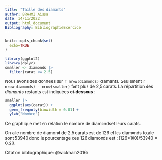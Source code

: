 ---
title: "Taille des diamants"
author: BRAHMI Aissa
date: 14/11/2022
output: html_document
Bibliography: BibliographieExercice
---

```{r setup, include = FALSE}
knitr::opts_chunk$set(
  echo=TRUE
)

library(ggplot2)
library(dplyr)
smaller <- diamonds |> 
  filter(carat <= 2.5)
```

Nous avons des données sur  `r nrow(diamonds)` diamants. Seulement 
`r nrow(diamonds) - nrow(smaller)` font plus de 
2,5 carats. La répartition des *diamants* restants est indiquées **ci-dessous** :

```{r, echo = FALSE}
smaller |> 
  ggplot(aes(carat)) + 
  geom_freqpoly(binwidth = 0.01) +
  ylab("Nombre")
```

Ce graphique met en relation le nombre de diamondset leurs carats.

On a le nombre de diamond de 2.5 carats est de 126 el les diamonds totale sont 53940 donc le pourcentage des 126 diamonds est : (126*100)/53940 = 0.23.

Citation bibliographique: @wickham2016r
